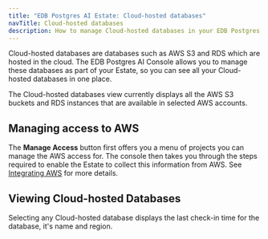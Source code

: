 ```yaml
---
title: "EDB Postgres AI Estate: Cloud-hosted databases"
navTitle: Cloud-hosted databases
description: How to manage Cloud-hosted databases in your EDB Postgres AI Estate.
---
```


Cloud-hosted databases are databases such as AWS S3 and RDS which are hosted in the cloud. The EDB Postgres AI Console allows you to manage these databases as part of your Estate, so you can see all your Cloud-hosted databases in one place.

The Cloud-hosted databases view currently displays all the AWS S3 buckets and RDS instances that are available in selected AWS accounts. 

## Managing access to AWS

The **Manage Access** button first offers you a menu of projects you can manage the AWS access for. The console then takes you through the steps required to enable the Estate to collect this information from AWS. See [Integrating AWS](../../estate/integrating/integrate_aws.mdx) for more details. 

## Viewing Cloud-hosted Databases

Selecting any Cloud-hosted database displays the last check-in time for the database, it's name and region.



